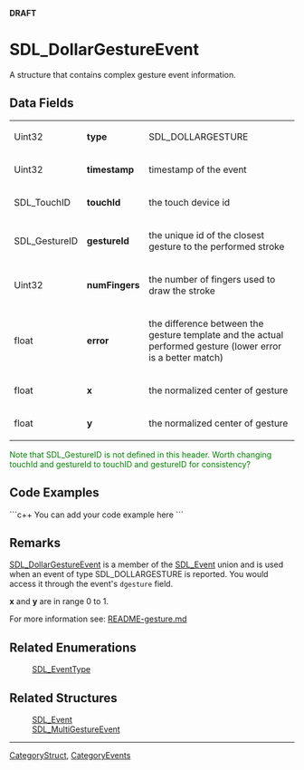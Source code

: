 <!-- pragma section-numbers off -->
<!-- pragma camelcase off -->
'''DRAFT'''

= SDL_DollarGestureEvent =
A structure that contains complex gesture event information.


== Data Fields ==
{|
|Uint32
|'''type'''
|SDL_DOLLARGESTURE
|-
|Uint32
|'''timestamp'''
|timestamp of the event
|-
|SDL_TouchID
|'''touchId'''
|the touch device id
|-
|SDL_GestureID
|'''gestureId'''
|the unique id of the closest gesture to the performed stroke
|-
|Uint32
|'''numFingers'''
|the number of fingers used to draw the stroke
|-
|float
|'''error'''
|the difference between the gesture template and the actual performed gesture (lower error is a better match)
|-
|float
|'''x'''
|the normalized center of gesture
|-
|float
|'''y'''
|the normalized center of gesture
|}

<span style="color: green;">Note that SDL_GestureID is not defined in this header.</span>
<span style="color: green;">Worth changing touchId and gestureId to touchID and gestureID for consistency?</span>

== Code Examples ==
```c++
You can add your code example here
```

== Remarks ==
[[SDL_DollarGestureEvent]] is a member of the [[SDL_Event]] union and is used when an event of type SDL_DOLLARGESTURE is reported.  You would access it through the event's <code>dgesture</code> field.

'''x''' and '''y''' are in range 0 to 1.

For more information see: [http://hg.libsdl.org/SDL/file/default/docs/README-gesture.md README-gesture.md]

== Related Enumerations ==
:[[SDL_EventType]]

== Related Structures ==
:[[SDL_Event]]
:[[SDL_MultiGestureEvent]]

----
[[CategoryStruct]], [[CategoryEvents]]
